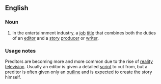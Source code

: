 ==English==

===Noun===
# In the entertainnment industry, a [[job]] [[title]] that combines both the duties of an [[editor]] and a [[story]] [[producer]] or [[writer]].  

===Usage notes===
Preditors are becoming more and more common due to the rise of [[reality television]].  Usually an editor is given a detailed [[script]] to cut from, but a preditor is often given only an [[outline]] and is expected to create the story himself.